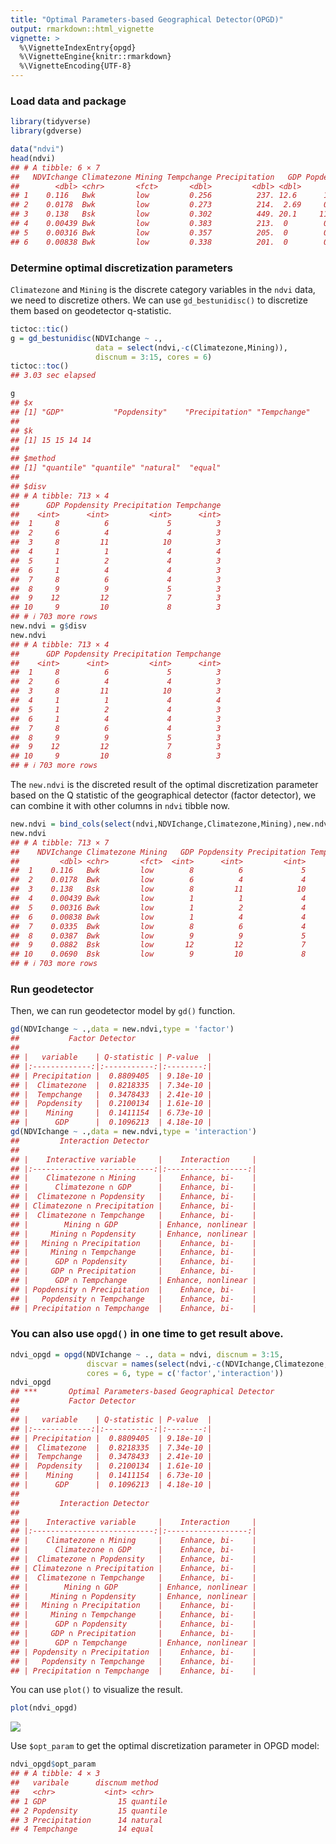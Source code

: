 ```yaml
---
title: "Optimal Parameters-based Geographical Detector(OPGD)"
output: rmarkdown::html_vignette
vignette: >
  %\VignetteIndexEntry{opgd}
  %\VignetteEngine{knitr::rmarkdown}
  %\VignetteEncoding{UTF-8}
---
```




### Load data and package


``` r
library(tidyverse)
library(gdverse)

data("ndvi")
head(ndvi)
## # A tibble: 6 × 7
##   NDVIchange Climatezone Mining Tempchange Precipitation   GDP Popdensity
##        <dbl> <chr>       <fct>       <dbl>         <dbl> <dbl>      <dbl>
## 1    0.116   Bwk         low         0.256          237. 12.6      1.45  
## 2    0.0178  Bwk         low         0.273          214.  2.69     0.801 
## 3    0.138   Bsk         low         0.302          449. 20.1     11.5   
## 4    0.00439 Bwk         low         0.383          213.  0        0.0462
## 5    0.00316 Bwk         low         0.357          205.  0        0.0748
## 6    0.00838 Bwk         low         0.338          201.  0        0.549
```

### Determine optimal discretization parameters

`Climatezone` and `Mining` is the discrete category variables in the `ndvi` data, we need to discretize others. We can use `gd_bestunidisc()` to discretize them based on geodetector q-statistic.


``` r
tictoc::tic()
g = gd_bestunidisc(NDVIchange ~ .,
                   data = select(ndvi,-c(Climatezone,Mining)),
                   discnum = 3:15, cores = 6)
tictoc::toc()
## 3.03 sec elapsed
```


``` r
g
## $x
## [1] "GDP"           "Popdensity"    "Precipitation" "Tempchange"   
## 
## $k
## [1] 15 15 14 14
## 
## $method
## [1] "quantile" "quantile" "natural"  "equal"   
## 
## $disv
## # A tibble: 713 × 4
##      GDP Popdensity Precipitation Tempchange
##    <int>      <int>         <int>      <int>
##  1     8          6             5          3
##  2     6          4             4          3
##  3     8         11            10          3
##  4     1          1             4          4
##  5     1          2             4          3
##  6     1          4             4          3
##  7     8          6             4          3
##  8     9          9             5          3
##  9    12         12             7          3
## 10     9         10             8          3
## # ℹ 703 more rows
new.ndvi = g$disv
new.ndvi
## # A tibble: 713 × 4
##      GDP Popdensity Precipitation Tempchange
##    <int>      <int>         <int>      <int>
##  1     8          6             5          3
##  2     6          4             4          3
##  3     8         11            10          3
##  4     1          1             4          4
##  5     1          2             4          3
##  6     1          4             4          3
##  7     8          6             4          3
##  8     9          9             5          3
##  9    12         12             7          3
## 10     9         10             8          3
## # ℹ 703 more rows
```

The `new.ndvi` is the discreted result of the optimal discretization parameter based on the Q statistic of the geographical detector (factor detector), we can combine it with other columns in `ndvi` tibble now.


``` r
new.ndvi = bind_cols(select(ndvi,NDVIchange,Climatezone,Mining),new.ndvi)
new.ndvi
## # A tibble: 713 × 7
##    NDVIchange Climatezone Mining   GDP Popdensity Precipitation Tempchange
##         <dbl> <chr>       <fct>  <int>      <int>         <int>      <int>
##  1    0.116   Bwk         low        8          6             5          3
##  2    0.0178  Bwk         low        6          4             4          3
##  3    0.138   Bsk         low        8         11            10          3
##  4    0.00439 Bwk         low        1          1             4          4
##  5    0.00316 Bwk         low        1          2             4          3
##  6    0.00838 Bwk         low        1          4             4          3
##  7    0.0335  Bwk         low        8          6             4          3
##  8    0.0387  Bwk         low        9          9             5          3
##  9    0.0882  Bsk         low       12         12             7          3
## 10    0.0690  Bsk         low        9         10             8          3
## # ℹ 703 more rows
```

### Run geodetector

Then, we can run geodetector model by `gd()` function.


``` r
gd(NDVIchange ~ .,data = new.ndvi,type = 'factor')
##           Factor Detector            
## 
## |   variable    | Q-statistic | P-value  |
## |:-------------:|:-----------:|:--------:|
## | Precipitation |  0.8809405  | 9.18e-10 |
## |  Climatezone  |  0.8218335  | 7.34e-10 |
## |  Tempchange   |  0.3478433  | 2.41e-10 |
## |  Popdensity   |  0.2100134  | 1.61e-10 |
## |    Mining     |  0.1411154  | 6.73e-10 |
## |      GDP      |  0.1096213  | 4.18e-10 |
gd(NDVIchange ~ .,data = new.ndvi,type = 'interaction')
##         Interaction Detector         
## 
## |    Interactive variable     |    Interaction     |
## |:---------------------------:|:------------------:|
## |    Climatezone ∩ Mining     |    Enhance, bi-    |
## |      Climatezone ∩ GDP      |    Enhance, bi-    |
## |  Climatezone ∩ Popdensity   |    Enhance, bi-    |
## | Climatezone ∩ Precipitation |    Enhance, bi-    |
## |  Climatezone ∩ Tempchange   |    Enhance, bi-    |
## |        Mining ∩ GDP         | Enhance, nonlinear |
## |     Mining ∩ Popdensity     | Enhance, nonlinear |
## |   Mining ∩ Precipitation    |    Enhance, bi-    |
## |     Mining ∩ Tempchange     |    Enhance, bi-    |
## |      GDP ∩ Popdensity       |    Enhance, bi-    |
## |     GDP ∩ Precipitation     |    Enhance, bi-    |
## |      GDP ∩ Tempchange       | Enhance, nonlinear |
## | Popdensity ∩ Precipitation  |    Enhance, bi-    |
## |   Popdensity ∩ Tempchange   |    Enhance, bi-    |
## | Precipitation ∩ Tempchange  |    Enhance, bi-    |
```

### You can also use `opgd()` in one time to get result above.


``` r
ndvi_opgd = opgd(NDVIchange ~ ., data = ndvi, discnum = 3:15,
                 discvar = names(select(ndvi,-c(NDVIchange,Climatezone,Mining))),
                 cores = 6, type = c('factor','interaction'))
ndvi_opgd
## ***       Optimal Parameters-based Geographical Detector          
##           Factor Detector            
## 
## |   variable    | Q-statistic | P-value  |
## |:-------------:|:-----------:|:--------:|
## | Precipitation |  0.8809405  | 9.18e-10 |
## |  Climatezone  |  0.8218335  | 7.34e-10 |
## |  Tempchange   |  0.3478433  | 2.41e-10 |
## |  Popdensity   |  0.2100134  | 1.61e-10 |
## |    Mining     |  0.1411154  | 6.73e-10 |
## |      GDP      |  0.1096213  | 4.18e-10 |
## 
##         Interaction Detector         
## 
## |    Interactive variable     |    Interaction     |
## |:---------------------------:|:------------------:|
## |    Climatezone ∩ Mining     |    Enhance, bi-    |
## |      Climatezone ∩ GDP      |    Enhance, bi-    |
## |  Climatezone ∩ Popdensity   |    Enhance, bi-    |
## | Climatezone ∩ Precipitation |    Enhance, bi-    |
## |  Climatezone ∩ Tempchange   |    Enhance, bi-    |
## |        Mining ∩ GDP         | Enhance, nonlinear |
## |     Mining ∩ Popdensity     | Enhance, nonlinear |
## |   Mining ∩ Precipitation    |    Enhance, bi-    |
## |     Mining ∩ Tempchange     |    Enhance, bi-    |
## |      GDP ∩ Popdensity       |    Enhance, bi-    |
## |     GDP ∩ Precipitation     |    Enhance, bi-    |
## |      GDP ∩ Tempchange       | Enhance, nonlinear |
## | Popdensity ∩ Precipitation  |    Enhance, bi-    |
## |   Popdensity ∩ Tempchange   |    Enhance, bi-    |
## | Precipitation ∩ Tempchange  |    Enhance, bi-    |
```

You can use `plot()` to visualize the result.


``` r
plot(ndvi_opgd)
```

![](../man/figures/opgd/opgd_plot-1.png)

Use `$opt_param` to get the optimal discretization parameter in OPGD model:


``` r
ndvi_opgd$opt_param
## # A tibble: 4 × 3
##   varibale      discnum method  
##   <chr>           <int> <chr>   
## 1 GDP                15 quantile
## 2 Popdensity         15 quantile
## 3 Precipitation      14 natural 
## 4 Tempchange         14 equal
```

